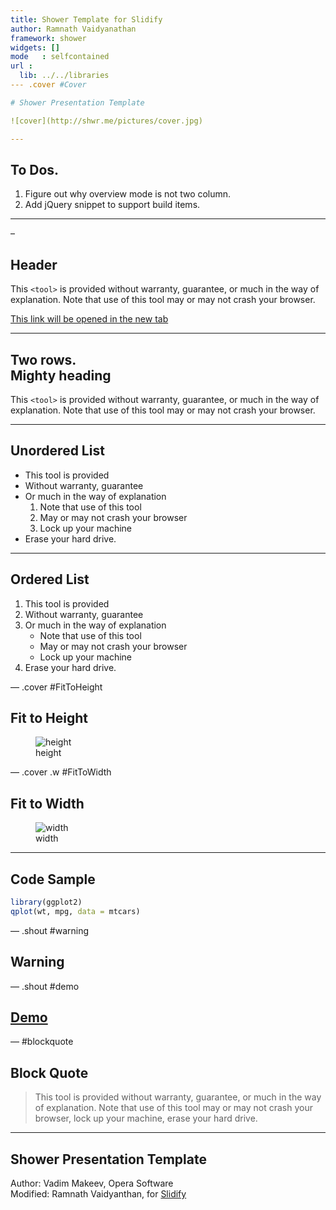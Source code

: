 ```yaml
---
title: Shower Template for Slidify
author: Ramnath Vaidyanathan
framework: shower
widgets: []
mode   : selfcontained
url :
  lib: ../../libraries
--- .cover #Cover

# Shower Presentation Template

![cover](http://shwr.me/pictures/cover.jpg)

---
```


## To Dos.

1. Figure out why overview mode is not two column.
2. Add jQuery snippet to support build items.

---

--

## Header

This `<tool>` is provided without warranty, guarantee, or much in the way of explanation. Note that use of this tool may or may not crash your browser.

[This link will be opened in the new tab](index/example.html)

---

## Two rows.<br/> Mighty heading

This `<tool>` is provided without warranty, guarantee, or much in the way of explanation. Note that use of this tool may or may not crash your browser.

---

## Unordered List

- This tool is provided
- Without warranty, guarantee
- Or much in the way of explanation
  1. Note that use of this tool
  2. May or may not crash your browser
  3. Lock up your machine
- Erase your hard drive.

---

## Ordered List

1. This tool is provided
2. Without warranty, guarantee
3. Or much in the way of explanation
   - Note that use of this tool
   - May or may not crash your browser
   - Lock up your machine
4. Erase your hard drive.

--- .cover #FitToHeight

## Fit to Height

![height](http://shwr.me/pictures/cover.jpg)

--- .cover .w #FitToWidth

## Fit to Width

![width](http://shwr.me/pictures/cover.jpg)

---

## Code Sample

```r
library(ggplot2)
qplot(wt, mpg, data = mtcars)
```

--- .shout #warning

## Warning

--- .shout #demo

## [Demo](examples/index.html) 

--- #blockquote

## Block Quote

> This tool is provided without warranty, guarantee, or much in the way of explanation. Note that use of this tool may or may not crash your browser, lock up your machine, erase your hard drive.

---

## Shower Presentation Template

Author: Vadim Makeev, Opera Software <br/>
Modified: Ramnath Vaidyanthan, for [Slidify](http://ramnathv.github.com/slidify)
